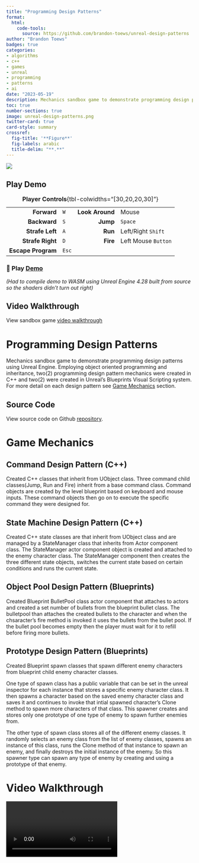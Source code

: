 ```yaml
---
title: "Programming Design Patterns"
format:
  html:
    code-tools:
      source: https://github.com/brandon-toews/unreal-design-patterns
author: "Brandon Toews"
badges: true
categories:
- algorithms
- c++
- games
- unreal
- programming
- patterns
- ai
date: "2023-05-19"
description: Mechanics sandbox game to demonstrate programming design patterns using Unreal Engine. Implemented command, state machine, object pool & prototype design patterns using C++ and Unreal's Blueprints Visual Scripting system. 
toc: true
number-sections: true
image: unreal-design-patterns.png
twitter-card: true
card-style: summary
crossref:
  fig-title: '**Figure**'
  fig-labels: arabic
  title-delim: "**.**"
---
```


![](unreal-design-patterns.png)

::: {.callout-tip collapse="true"}
## Play Demo

|                    |       |                 |                     |
|-------------------:|-------|----------------:|---------------------|
|        **Forward** | `W`   | **Look Around** | Mouse               |
|       **Backward** | `S`   |        **Jump** | `Space`             |
|    **Strafe Left** | `A`   |         **Run** | Left/Right `Shift`  |
|   **Strafe Right** | `D`   |        **Fire** | Left Mouse `Button` |
| **Escape Program** | `Esc` |                 |                     |

: **Player Controls**{tbl-colwidths="\[30,20,20,30\]"}

### 🚀 Play [Demo](https://brandon-toews.github.io/prog-design-patterns.app/) {.unnumbered}

*(Had to compile demo to WASM using Unreal Engine 4.28 built from source so the shaders didn't turn out right)*
:::

::: callout-tip
## Video Walkthrough {#video-walkthrough}

View sandbox game [video walkthrough](#video-walkthrough)
:::

# Programming Design Patterns

Mechanics sandbox game to demonstrate programming design patterns using Unreal Engine. Employing object oriented programming and inheritance, two(2) programming design pattern mechanics were created in C++ and two(2) were created in Unreal's Blueprints Visual Scripting system. For more detail on each design pattern see [Game Mechanics](#game-mechanics) section.

::: callout-note
## Source Code

View source code on Github [repository](https://github.com/brandon-toews/unreal-design-patterns).
:::

# Game Mechanics {#game-mechanics}

## Command Design Pattern (C++)

Created C++ classes that inherit from UObject class. Three command child classes(Jump, Run and Fire) inherit from a base command class. Command objects are created by the level blueprint based on keyboard and mouse inputs. These command objects then go on to execute the specific command they were designed for.

## State Machine Design Pattern (C++)

Created C++ state classes are that inherit from UObject class and are managed by a StateManager class that inherits from Actor component class. The StateManager actor component object is created and attached to the enemy character class. The StateManager component then creates the three different state objects, switches the current state based on certain conditions and runs the current state.

## Object Pool Design Pattern (Blueprints)

Created Blueprint BulletPool class actor component that attaches to actors and created a set number of bullets from the blueprint bullet class. The bulletpool than attaches the created bullets to the character and when the chsaracter's fire method is invoked it uses the bullets from the bullet pool. If the bullet pool becomes empty then the player must wait for it to refill before firing more bullets.

## Prototype Design Pattern (Blueprints)

Created Blueprint spawn classes that spawn different enemy characters from blueprint child enemy character classes.

One type of spawn class has a public variable that can be set in the unreal inspector for each instance that stores a specific enemy character class. It then spawns a character based on the saved enemy character class and saves it and continues to invoke that intial spawned character's Clone method to spawn more characters of that class. This spawner creates and stores only one prototype of one type of enemy to spawn further enemies from.

The other type of spawn class stores all of the different enemy classes. It randomly selects an enemy class from the list of enemy classes, spawns an instance of this class, runs the Clone method of that instance to spawn an enemy, and finally destroys the initial instance of the enemy. So this spawner type can spawn any type of enemy by creating and using a prototype of that enemy.

# Video Walkthrough

![](UnrealWalkthrough.mp4)

